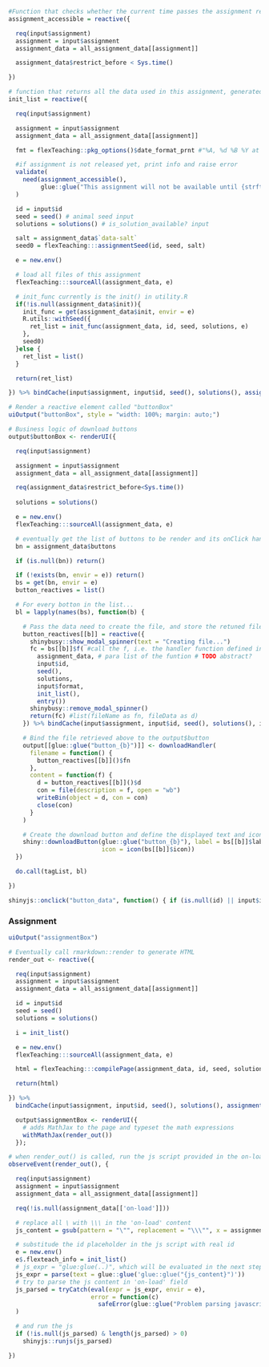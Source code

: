 ```r

#Function that checks whether the current time passes the assignment release time
assignment_accessible = reactive({

  req(input$assignment)
  assignment = input$assignment
  assignment_data = all_assignment_data[[assignment]]

  assignment_data$restrict_before < Sys.time()

})

```

```r
# function that returns all the data used in this assignment, generated randomly based on stu_id, seed() and seed of the assignment
init_list = reactive({

  req(input$assignment)

  assignment = input$assignment
  assignment_data = all_assignment_data[[assignment]]

  fmt = flexTeaching::pkg_options()$date_format_prnt #"%A, %d %B %Y at %X %z"

  #if assignment is not released yet, print info and raise error
  validate(
    need(assignment_accessible(),
         glue::glue("This assignment will not be available until {strftime(assignment_data$restrict_before, format = fmt)}."))
  )

  id = input$id
  seed = seed() # animal seed input
  solutions = solutions() # is_solution_available? input

  salt = assignment_data$`data-salt`
  seed0 = flexTeaching:::assignmentSeed(id, seed, salt)

  e = new.env()

  # load all files of this assignment
  flexTeaching:::sourceAll(assignment_data, e)

  # init_func currently is the init() in utility.R
  if(!is.null(assignment_data$init)){
    init_func = get(assignment_data$init, envir = e)
    R.utils::withSeed({
      ret_list = init_func(assignment_data, id, seed, solutions, e)
    },
    seed0)
  }else {
    ret_list = list()
  }

  return(ret_list)

}) %>% bindCache(input$assignment, input$id, seed(), solutions(), assignment_accessible())
```


```r
# Render a reactive element called "buttonBox"
uiOutput("buttonBox", style = "width: 100%; margin: auto;")
```

```r

# Business logic of download buttons
output$buttonBox <- renderUI({

  req(input$assignment)

  assignment = input$assignment
  assignment_data = all_assignment_data[[assignment]]

  req(assignment_data$restrict_before<Sys.time())
  
  solutions = solutions()

  e = new.env()
  flexTeaching:::sourceAll(assignment_data, e)

  # eventually get the list of buttons to be render and its onClick handler, defined in utility.R of each assignments
  bn = assignment_data$buttons

  if (is.null(bn)) return()

  if (!exists(bn, envir = e)) return()
  bs = get(bn, envir = e)
  button_reactives = list()

  # For every botton in the list...
  bl = lapply(names(bs), function(b) {

    # Pass the data need to create the file, and store the retuned filedata in button_reactives
    button_reactives[[b]] = reactive({
      shinybusy::show_modal_spinner(text = "Creating file...")
      fc = bs[[b]]$f( #call the f, i.e. the handler function defined in the utility.R, namely data_file()
        assignment_data, # para list of the funtion # TODO abstract?
        input$id,
        seed(),
        solutions,
        input$format,
        init_list(),
        entry())
      shinybusy::remove_modal_spinner()
      return(fc) #list(fileName as fn, fileData as d)
    }) %>% bindCache(input$assignment, input$id, seed(), solutions(), input$format, b, assignment_accessible())

    # Bind the file retrieved above to the output$button
    output[[glue::glue("button_{b}")]] <- downloadHandler(
      filename = function() {
        button_reactives[[b]]()$fn
      },
      content = function(f) {
        d = button_reactives[[b]]()$d
        con = file(description = f, open = "wb")
        writeBin(object = d, con = con)
        close(con)
      }
    )

    # Create the download button and define the displayed text and icon.
    shiny::downloadButton(glue::glue("button_{b}"), label = bs[[b]]$label,
                          icon = icon(bs[[b]]$icon))
  })

  do.call(tagList, bl)

})

shinyjs::onclick("button_data", function() { if (is.null(id) || input$id == "") shinyjs::info("Warning: The ID field is empty so 0 mark will be given if you submit answer for this dataset.") })
```

### Assignment

```r
uiOutput("assignmentBox")
```

```r
# Eventually call rmarkdown::render to generate HTML
render_out <- reactive({

  req(input$assignment)
  assignment = input$assignment
  assignment_data = all_assignment_data[[assignment]]

  id = input$id
  seed = seed()
  solutions = solutions()

  i = init_list()

  e = new.env()
  flexTeaching:::sourceAll(assignment_data, e)

  html = flexTeaching:::compilePage(assignment_data, id, seed, solutions, e, i)

  return(html)

}) %>%
  bindCache(input$assignment, input$id, seed(), solutions(), assignment_accessible())
```

```r
  output$assignmentBox <- renderUI({
    # adds MathJax to the page and typeset the math expressions
    withMathJax(render_out())
  });

```


```r
# when render_out() is called, run the js script provided in the on-load field of yml file
observeEvent(render_out(), {

  req(input$assignment)
  assignment = input$assignment
  assignment_data = all_assignment_data[[assignment]]

  req(!is.null(assignment_data[['on-load']]))

  # replace all \ with \\\ in the 'on-load' content
  js_content = gsub(pattern = "\"", replacement = "\\\"", x = assignment_data[['on-load']], fixed = TRUE)

  # substitude the id placeholder in the js script with real id
  e = new.env()
  e$.flexteach_info = init_list()
  # js_expr = "glue:glue(..)", which will be evaluated in the next step
  js_expr = parse(text = glue::glue('glue::glue("{js_content}")'))
  # try to parse the js content in 'on-load' field
  js_parsed = tryCatch(eval(expr = js_expr, envir = e),
                       error = function(c)
                         safeError(glue::glue("Problem parsing javascript code on load of assignment {input$assignment}: {c}"))
  )

  # and run the js
  if (!is.null(js_parsed) & length(js_parsed) > 0)
    shinyjs::runjs(js_parsed)

})
```
